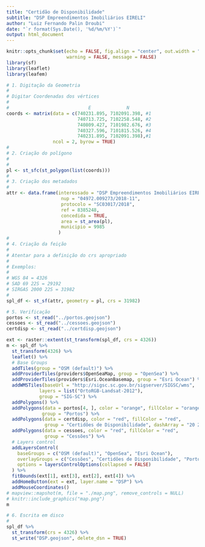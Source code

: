 ```yaml
---
title: "Certidão de Disponibilidade"
subtitle: "DSP Empreendimentos Imobiliários EIRELI"
author: "Luiz Fernando Palin Droubi"
date: "`r format(Sys.Date(), '%d/%m/%Y')`"
output: html_document
---
```


```r
knitr::opts_chunk$set(echo = FALSE, fig.align = "center", out.width = "100%",
                      warning = FALSE, message = FALSE)
library(sf)
library(leaflet)
library(leafem)
```


```r
# 1. Digitação da Geometria
#  
# Digitar Coordenadas dos vértices
#
#                             E             N
coords <- matrix(data = c(740231.895, 7102091.398, #1
                          740713.725, 7102258.548, #2
                          740809.427, 7101982.676, #3
                          740327.596, 7101815.526, #4
                          740231.895, 7102091.398),#1
                 ncol = 2, byrow = TRUE)
#
# 2. Criação do polígono
#
#
pl <- st_sfc(st_polygon(list(coords)))
#
# 3. Criação dos metadados  
#
attr <- data.frame(interessado = "DSP Empreendimentos Imobiliários EIRELI",
                    nup = "04972.009273/2018-11",
                    protocolo = "SC03017/2018",
                    ref = 8385248,
                    concedida = TRUE,
                    area = st_area(pl),
                    municipio = 9985
                   )
#
# 4. Criação da feição
#
# Atentar para a definição do crs apropriado
#
# Exemplos:
#
# WGS 84 = 4326
# SAD 69 22S = 29192
# SIRGAS 2000 22S = 31982
#
spl_df <- st_sf(attr, geometry = pl, crs = 31982)
```


```r
# 5. Verificação
portos <- st_read("../portos.geojson")
cessoes <- st_read("../cessoes.geojson")
certdisp <- st_read("../certdisp.geojson")
```


```r
ext <- raster::extent(st_transform(spl_df, crs = 4326))
m <- spl_df %>%   
  st_transform(4326) %>%
  leaflet() %>%
  # Base Groups
  addTiles(group = "OSM (default)") %>%
  addProviderTiles(providers$OpenSeaMap, group = "OpenSea") %>%
  addProviderTiles(providers$Esri.OceanBasemap, group = "Esri Ocean") %>%
  addWMSTiles(baseUrl = "http://sigsc.sc.gov.br/sigserver/SIGSC/wms", 
            layers = list("OrtoRGB-Landsat-2012"),
            group = "SIG-SC") %>%
  addPolygons() %>%
  addPolygons(data = portos[4, ], color = "orange", fillColor = "orange", 
             group = "Portos") %>%
  addPolygons(data = certdisp, color = "red", fillColor = "red", 
              group = "Certidões de Disponibilidade", dashArray = "20 20") %>%
  addPolygons(data = cessoes, color = "red", fillColor = "red", 
              group = "Cessões") %>%
  # Layers control
  addLayersControl(
    baseGroups = c("OSM (default)", "OpenSea", "Esri Ocean"),
    overlayGroups = c("Cessões", "Certidões de Disponibilidade", "Portos"),
    options = layersControlOptions(collapsed = FALSE)
  ) %>%
  fitBounds(ext[1], ext[3], ext[2], ext[4]) %>%
  addHomeButton(ext = ext, layer.name = "DSP") %>%
  addMouseCoordinates()
# mapview::mapshot(m, file = "./map.png", remove_controls = NULL)
# knitr::include_graphics("map.png")
m
```

```r
# 6. Escrita em disco
#
spl_df %>%
  st_transform(crs = 4326) %>%
  st_write("DSP.geojson", delete_dsn = TRUE)
```